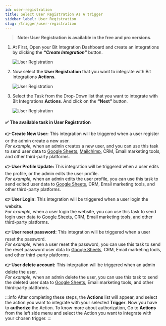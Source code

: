 ```yaml
---
id: user-registration 
title: Select User Registration As A trigger
sidebar_label: User Registration
slug: /trigger/user-registration
---
```



> **Note: User Registration is available in the free and pro versions.**

1. At First, Open your Bit Integration Dashboard and create an integrations by clicking the **_“Create Integration”_** button.

   <Image src="trigger/_create-integrations" alt="User Registration" w="1020" h="350" />

2. Now select the **User Registration** that you want to integrate with Bit Integrations **Actions**.

   <Image src="trigger/user-reg/_select-trigger" alt="User Registration" w="1020" h="350" />

3. Select the Task from the Drop-Down list that you want to integrate with Bit Integrations **Actions**. And click on the **“Next”** button.

   <Image src="trigger/user-reg/selec-form-or-task-name" alt="User Registration" w="1020" h="350"/>

#### ✅ The available task in User Registration

**👉 Create New User:** This integration will be triggered when a user register or the admin create a new user.   
*For example,* when an admin creates a new user, and you can use this task to send user data to [Google Sheets](https://docs.bit-integrations.bitapps.pro/integrations/google-sheet), [Mailchimp](https://docs.bit-integrations.bitapps.pro/integrations/wpcf7-mailchimp), CRM, Email marketing tools, and other third-party platforms.

**👉 User Profile Update:** This integration will be triggered when a user edits the profile, or the admin edits the user profile.   
*For example,* when an admin edits the user profile, you can use this task to send edited user data to [Google Sheets](https://docs.bit-integrations.bitapps.pro/integrations/google-sheet), CRM, Email marketing tools, and other third-party platforms.

**👉 User Login:** This integration will be triggered when a user login the website.    
*For example,* when a user login the website, you can use this task to send login user data to [Google Sheets](https://docs.bit-integrations.bitapps.pro/integrations/google-sheet), CRM, Email marketing tools, and other third-party platforms.

**👉 User reset password:** This integration will be triggered when a user reset the password.   
*For example,* when a user reset the password, you can use this task to send the reset password user data to [Google Sheets](https://docs.bit-integrations.bitapps.pro/integrations/google-sheet), CRM, Email marketing tools, and other third-party platforms.

**👉 User delete account:** This integration will be triggered when an admin delete the user.   
*For example,* when an admin delete the user, you can use this task to send the deleted user data to [Google Sheets](https://docs.bit-integrations.bitapps.pro/integrations/google-sheet), Email marketing tools, and other third-party platforms.

:::info
  After completing these steps, the **Actions** list will appear, and select the action you want to integrate with your selected **Trigger**. Now you have to **authorize** the Action. To know more about authorization, Go to **Actions** from the left side menu and select the Action you want to integrate with your chosen trigger.
:::

<Feedback/>